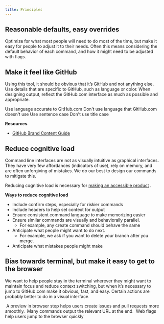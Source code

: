 ```yaml
---
title: Principles
---
```




## Reasonable defaults, easy overrides
Optimize for what most people will need to do most of the time, but make it easy for people to adjust it to their needs. Often this means considering the default behavior of each command, and how it might need to be adjusted with flags.


## Make it feel like GitHub
Using this tool, it should be obvious that it’s GitHub and not anything else. Use details that are specific to GitHub, such as language or color. When designing output, reflect the GitHub.com interface as much as possible and appropriate.


<DoDontContainer>
  <Do src={Principle205}>
    Use language accurate to GitHub.com
  </Do>
  <Dont src={Principle202}>
    Don't use language that GitHub.com doesn't use
  </Dont>
</DoDontContainer>

<DoDontContainer>
  <Do src={Principle204}>
    Use sentence case
  </Do>
  <Dont src={Principle201}>
    Don't use title case
  </Dont>
</DoDontContainer>

**Resources**
- [GitHub Brand Content Guide](https://brand.github.com/content/)


## Reduce cognitive load
Command line interfaces are not as visually intuitive as graphical interfaces. They have very few affordances (indicators of use), rely on memory, and are often unforgiving of mistakes. We do our best to design our commands to mitigate this.

Reducing cognitive load is necessary for  [making an accessible product](https://www.w3.org/TR/coga-usable/#summary) .

**Ways to reduce cognitive load**
* Include confirm steps, especially for riskier commands
* Include headers to help set context for output
* Ensure consistent command language to make memorizing easier
* Ensure similar commands are visually and behaviorally parallel.
	* For example, any create command should behave the same
* Anticipate what people might want to do next.
	* For example, we ask if you want to delete your branch after you merge.
* Anticipate what mistakes people might make


## Bias towards terminal, but make it easy to get to the browser
We want to help people stay in the terminal wherever they might want to maintain focus and reduce context switching, but when it’s necessary to jump to GitHub.com make it obvious, fast, and easy. Certain actions are probably better to do in a visual interface.

<img src={Principle401} alt="" />
<Caption>A preview in browser step helps users create issues and pull requests more smoothly.</Caption>

<img src={Principle402} alt="" />
<Caption>Many commands output the relevant URL at the end.</Caption>

<img src={Principle403} alt="" />
<Caption>Web flags help users jump to the browser quickly</Caption>
